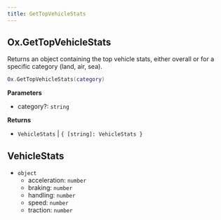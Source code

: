 ```yaml
---
title: GetTopVehicleStats
---
```


## Ox.GetTopVehicleStats

Returns an object containing the top vehicle stats, either overall or for a specific category (land, air, sea).

```lua
Ox.GetTopVehicleStats(category)
```

**Parameters**

- category?: `string`

**Returns**

- `VehicleStats` | `{ [string]: VehicleStats }`

## VehicleStats
- `object`
  - acceleration: `number`
  - braking: `number`
  - handling: `number`
  - speed: `number`
  - traction: `number`
